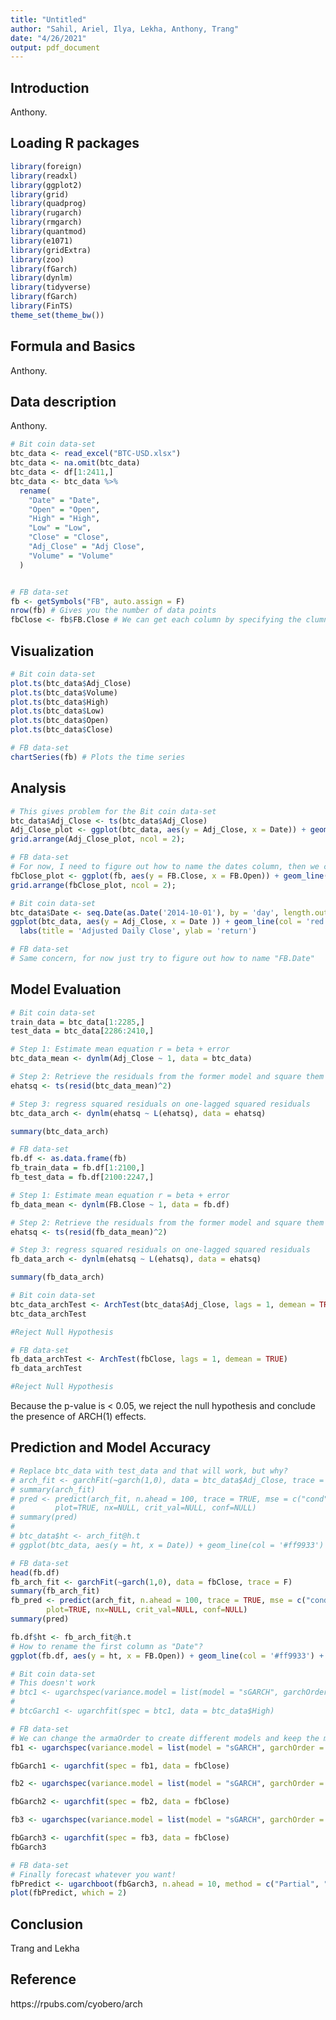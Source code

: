 ```yaml
---
title: "Untitled"
author: "Sahil, Ariel, Ilya, Lekha, Anthony, Trang"
date: "4/26/2021"
output: pdf_document
---
```



## Introduction

Anthony.

## Loading R packages

```r
library(foreign)
library(readxl)
library(ggplot2)
library(grid)
library(quadprog)
library(rugarch)
library(rmgarch)
library(quantmod)
library(e1071)
library(gridExtra)
library(zoo)
library(fGarch)
library(dynlm)
library(tidyverse)
library(fGarch)
library(FinTS)
theme_set(theme_bw())
```


## Formula and Basics

Anthony.

## Data description

Anthony.

```r

# Bit coin data-set
btc_data <- read_excel("BTC-USD.xlsx")
btc_data <- na.omit(btc_data)
btc_data <- df[1:2411,]
btc_data <- btc_data %>%
  rename(
    "Date" = "Date",
    "Open" = "Open",
    "High" = "High",
    "Low" = "Low",
    "Close" = "Close",
    "Adj_Close" = "Adj Close",
    "Volume" = "Volume"
  )


# FB data-set
fb <- getSymbols("FB", auto.assign = F)
nrow(fb) # Gives you the number of data points
fbClose <- fb$FB.Close # We can get each column by specifying the clumn name after '$' sign

```


## Visualization

```r
# Bit coin data-set
plot.ts(btc_data$Adj_Close)
plot.ts(btc_data$Volume)
plot.ts(btc_data$High)
plot.ts(btc_data$Low)
plot.ts(btc_data$Open)
plot.ts(btc_data$Close)

# FB data-set
chartSeries(fb) # Plots the time series
```

## Analysis

```r
# This gives problem for the Bit coin data-set
btc_data$Adj_Close <- ts(btc_data$Adj_Close)
Adj_Close_plot <- ggplot(btc_data, aes(y = Adj_Close, x = Date)) + geom_line(col = 'blue') + labs(ylab = 'return', xlab = 'Time', title = 'Adj_Close Returns')
grid.arrange(Adj_Close_plot, ncol = 2);

# FB data-set
# For now, I need to figure out how to name the dates column, then we can substitute "FB.Open" with "FB.Date"
fbClose_plot <- ggplot(fb, aes(y = FB.Close, x = FB.Open)) + geom_line(col = 'blue') + labs(ylab = 'return', xlab = 'Time', title = 'Adj_Close Returns')
grid.arrange(fbClose_plot, ncol = 2);
```

```r
# Bit coin data-set
btc_data$Date <- seq.Date(as.Date('2014-10-01'), by = 'day', length.out = length(btc_data$Adj_Close))
ggplot(btc_data, aes(y = Adj_Close, x = Date )) + geom_line(col = 'red') +
  labs(title = 'Adjusted Daily Close', ylab = 'return')

# FB data-set
# Same concern, for now just try to figure out how to name "FB.Date"
```
## Model Evaluation
```r
# Bit coin data-set
train_data = btc_data[1:2285,]
test_data = btc_data[2286:2410,]

# Step 1: Estimate mean equation r = beta + error
btc_data_mean <- dynlm(Adj_Close ~ 1, data = btc_data)

# Step 2: Retrieve the residuals from the former model and square them
ehatsq <- ts(resid(btc_data_mean)^2)

# Step 3: regress squared residuals on one-lagged squared residuals
btc_data_arch <- dynlm(ehatsq ~ L(ehatsq), data = ehatsq)

summary(btc_data_arch)

# FB data-set
fb.df <- as.data.frame(fb)
fb_train_data = fb.df[1:2100,]
fb_test_data = fb.df[2100:2247,]

# Step 1: Estimate mean equation r = beta + error
fb_data_mean <- dynlm(FB.Close ~ 1, data = fb.df)

# Step 2: Retrieve the residuals from the former model and square them
ehatsq <- ts(resid(fb_data_mean)^2)

# Step 3: regress squared residuals on one-lagged squared residuals
fb_data_arch <- dynlm(ehatsq ~ L(ehatsq), data = ehatsq)

summary(fb_data_arch)
```


```r
# Bit coin data-set
btc_data_archTest <- ArchTest(btc_data$Adj_Close, lags = 1, demean = TRUE)
btc_data_archTest

#Reject Null Hypothesis

# FB data-set
fb_data_archTest <- ArchTest(fbClose, lags = 1, demean = TRUE)
fb_data_archTest

#Reject Null Hypothesis
```
Because the p-value is < 0.05, we reject the null hypothesis and conclude the presence of ARCH(1) effects.

## Prediction and Model Accuracy
```r
# Replace btc_data with test_data and that will work, but why?
# arch_fit <- garchFit(~garch(1,0), data = btc_data$Adj_Close, trace = F)
# summary(arch_fit)
# pred <- predict(arch_fit, n.ahead = 100, trace = TRUE, mse = c("cond","uncond"),
#         plot=TRUE, nx=NULL, crit_val=NULL, conf=NULL)
# summary(pred)
# 
# btc_data$ht <- arch_fit@h.t
# ggplot(btc_data, aes(y = ht, x = Date)) + geom_line(col = '#ff9933') + ylab('Conditional Variance') + xlab('Date')

# FB data-set
head(fb.df)
fb_arch_fit <- garchFit(~garch(1,0), data = fbClose, trace = F)
summary(fb_arch_fit)
fb_pred <- predict(arch_fit, n.ahead = 100, trace = TRUE, mse = c("cond","uncond"),
        plot=TRUE, nx=NULL, crit_val=NULL, conf=NULL)
summary(pred)

fb.df$ht <- fb_arch_fit@h.t
# How to rename the first column as "Date"?
ggplot(fb.df, aes(y = ht, x = FB.Open)) + geom_line(col = '#ff9933') + ylab('Conditional Variance') + xlab('Date')
```


```r
# Bit coin data-set
# This doesn't work
# btc1 <- ugarchspec(variance.model = list(model = "sGARCH", garchOrder = c(1, 1)), mean.model = list(armaOrder = c(0, 0)), distribution.model = "std")
# 
# btcGarch1 <- ugarchfit(spec = btc1, data = btc_data$High)

# FB data-set
# We can change the armaOrder to create different models and keep the model with lowest AIC!
fb1 <- ugarchspec(variance.model = list(model = "sGARCH", garchOrder = c(1, 1)), mean.model = list(armaOrder = c(1, 1)), distribution.model = "std")

fbGarch1 <- ugarchfit(spec = fb1, data = fbClose)

fb2 <- ugarchspec(variance.model = list(model = "sGARCH", garchOrder = c(1, 1)), mean.model = list(armaOrder = c(0, 0)), distribution.model = "std")

fbGarch2 <- ugarchfit(spec = fb2, data = fbClose)

fb3 <- ugarchspec(variance.model = list(model = "sGARCH", garchOrder = c(1, 1)), mean.model = list(armaOrder = c(1, 0)), distribution.model = "std")

fbGarch3 <- ugarchfit(spec = fb3, data = fbClose)
fbGarch3
```

```r
# FB data-set 
# Finally forecast whatever you want!
fbPredict <- ugarchboot(fbGarch3, n.ahead = 10, method = c("Partial", "Full")[1])
plot(fbPredict, which = 2)
```

## Conclusion

Trang and Lekha

## Reference

https://rpubs.com/cyobero/arch


